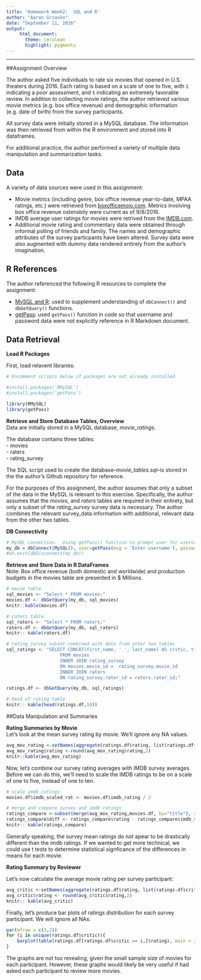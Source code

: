 ```yaml
---
title: 'Homework Week2:  SQL and R'
author: "Aaron Grzasko"
date: "September 11, 2016"
output: 
     html_document:
       theme: cerulean
       highlight: pygments
---
```

___  

##Assignment Overview  

The author asked five individuals to rate six movies that opened in U.S. theaters during 2016.  Each rating is based on a scale of one to five, with `1` indicating a poor assessment, and `5` indicating an extremely favorable review.  In addition to collecting movie ratings, the author retrieved various movie metrics (e.g. box office revenue) and demographic information (e.g. date of birth) from the survey participants.     

All survey data were initially stored in a MySQL database.  The information was then retrieved from within the R environment and stored into R dataframes.  

For additional practice, the author performed a variety of multiple data manipulation and summarization tasks.  

## Data

A variety of data sources were used in this assignment:  
  
- Movie metrics (including genre, box office revenue year-to-date, MPAA ratings, etc.) were retrieved from [boxofficemojo.com](http://www.boxofficemojo.com/yearly/chart/?yr=2016).  Metrics involving box office revenue ostensbily were current as of 9/8/2016.  
- IMDB average user ratings for movies were retrived from the [IMDB.com](http://www.imdb.com/).  
- Additional movie rating and commentary data were obtained through informal polling of friends and family.  The names and demographic attributes of the survey particpants have been altered.  Survey data were also augmented with dummy data rendered entirely from the author's imagination.  

## R References  
The author referenced the following R resources to complete the assignment:  

- [MySQL and R](https://www.r-bloggers.com/mysql-and-r/):  used to supplement understanding of `dbConnect()` and `dbGetQuery()` functions.  
- [getPass](https://cran.r-project.org/web/packages/getPass/getPass.pdf):  used `getPass()` function in code so that username and password data were not explicitly reference in R Markdown document.  

## Data Retrieval  

**Load R Packages**  

First, load relavent libraries:  
```r
# Uncomment scripts below if packages are not already installed

#install.packages('RMySQL')
#install.packages('getPass')

library(RMySQL)
library(getPass)
```

**Retrieve and Store Database Tables, Overview**  
Data are initially stored in a MySQL database, *movie_ratings*.  
  
The database contains three tables:  
- movies  
- raters  
- rating_survey  

The SQL script used to create the database--*movie_tables.sql*--is stored in the the author's Github repository for reference.  
  
For the purposes of this assignment, the author assumes that only a subset of the data in the MySQL is relevant to this exercise. Specifically, the author assumes that the *movies*, and *raters* tables are required in their entirety, but only a subset of the *rating_survey* survey data is necessary.  The author combines the relevant survey_data information with additional, relevant data from the other two tables.  

**DB Connectivity**
```r
# MySQL connection.  Using getPass() function to prompt user for username and password  
my_db = dbConnect(MySQL(), user=getPass(msg = 'Enter username'), password= getPass('Enter Password'), dbname='movie_ratings')
#on.exit(dbDisconnect(my_db))  
```

**Retrieve and Store Data in R DataFrames**  
Note:  Box office revenue (both domestic and worldwide) and production budgets in the movies table are presented in $ Millions.

```r
# movie table
sql_movies <- "Select * FROM movies;"
movies.df <- dbGetQuery(my_db, sql_movies)
knitr::kable(movies.df)

# raters table
sql_raters <- "Select * FROM raters;"
raters.df <- dbGetQuery(my_db, sql_raters)
knitr:: kable(raters.df)

# rating_survey subset combined with data from other two tables
sql_ratings <- "SELECT CONCAT(first_name, ' ', last_name) AS critic, title, rating, comments
                    FROM movies
                    INNER JOIN rating_survey
                    ON movies.movie_id =  rating_survey.movie_id
                    INNER JOIN raters
                    ON rating_survey.rater_id = raters.rater_id;"

ratings.df <- dbGetQuery(my_db, sql_ratings)

# head of rating table
knitr:: kable(head(ratings.df,10))
```

##Data Manipulation and Summaries

**Rating Summaries by Movie**  
Let's look at the mean survey rating by movie.  We'll ignore any NA values.  
```r
avg_mov_rating <-setNames(aggregate(ratings.df$rating, list(ratings.df$title),mean,na.rm = TRUE),c("title","rating"))
avg_mov_rating$rating <-round(avg_mov_rating$rating,2)
knitr::kable(avg_mov_rating)
```
  
Now, let's combine our survey rating averages with IMDB survey averages.  
Before we can do this, we'll need to scale the IMDB ratings to be on a scale of one to five, instead of one to ten.
```r
# scale imdb ratings
movies.df$imdb_scaled_rat <- movies.df$imdb_rating / 2

# merge and compare survey and imdb ratings
ratings_compare <-subset(merge(avg_mov_rating,movies.df, by="title"), select = c(title,rating, imdb_scaled_rat))
ratings_compare$diff <- ratings_compare$rating - ratings_compare$imdb_scaled_rat
knitr:: kable(ratings_compare)
```
  
Generally speaking, the survey mean ratings do not apear to be drastically different than the imdb ratings.  If we wanted to get more technical, we could use t tests to determine statistical signficance of the differences in means for each movie.  
  
**Rating Summary by Reviewer**  

Let's now calculate the average movie rating per survey participant:  

```r
avg_critic <-setNames(aggregate(ratings.df$rating, list(ratings.df$critic),mean, na.rm = TRUE),c("critic","rating"))
avg_critic$rating <- round(avg_critic$rating,2)
knitr:: kable(avg_critic)
```
  
  
Finally, let's produce bar plots of ratings distribution for each survey participant.  We will ignore all NAs:    
```r
par(mfrow = c(3,2))
for (i in unique(ratings.df$critic)){
    barplot(table(ratings.df[ratings.df$critic == i,]$rating), main = i)    
}
```

The graphs are not too revealing, given the small sample size of movies for each participant.  However, these graphs would likely be very useful if had asked each participant to review more movies.  


 





